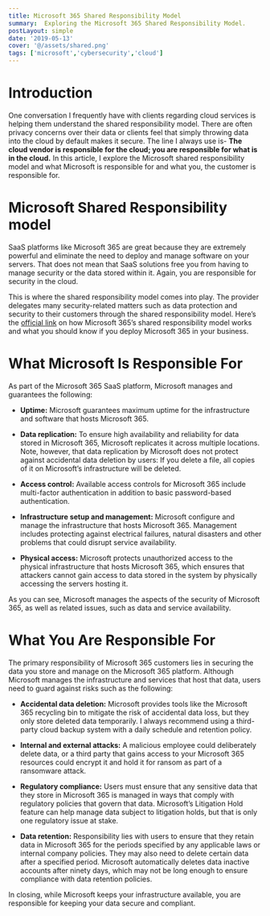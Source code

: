 ```yaml
---
title: Microsoft 365 Shared Responsibility Model
summary:  Exploring the Microsoft 365 Shared Responsibility Model.
postLayout: simple
date: '2019-05-13'
cover: '@/assets/shared.png'
tags: ['microsoft','cybersecurity','cloud']
---
```


# Introduction

One conversation I frequently have with clients regarding cloud services is helping them understand the shared responsibility model. There are often privacy concerns over their data or clients feel that simply throwing data into the cloud by default makes it secure. The line I always use is- **The cloud vendor is responsible for the cloud; you are responsible for what is in the cloud.** In this article, I explore the Microsoft shared responsibility model and what Microsoft is responsible for and what you, the customer is responsible for.

# Microsoft Shared Responsibility model

SaaS platforms like Microsoft 365 are great because they are extremely powerful and eliminate the need to deploy and manage software on your servers. That does not mean that SaaS solutions free you from having to manage security or the data stored within it. Again, you are responsible for security in the cloud.

This is where the shared responsibility model comes into play. The provider delegates many security-related matters such as data protection and security to their customers through the shared responsibility model. Here’s the [official link](https://www.microsoft.com/security/blog/2018/06/19/driving-data-security-is-a-shared-responsibility-heres-how-you-can-protect-yourself) on how Microsoft 365’s shared responsibility model works and what you should know if you deploy Microsoft 365 in your business.

# What Microsoft Is Responsible For

As part of the Microsoft 365 SaaS platform, Microsoft manages and guarantees the following:

* **Uptime:** Microsoft guarantees maximum uptime for the infrastructure and software that hosts Microsoft 365.
    
* **Data replication:** To ensure high availability and reliability for data stored in Microsoft 365, Microsoft replicates it across multiple locations. Note, however, that data replication by Microsoft does not protect against accidental data deletion by users: If you delete a file, all copies of it on Microsoft’s infrastructure will be deleted.
    
* **Access control:** Available access controls for Microsoft 365 include multi-factor authentication in addition to basic password-based authentication.
    
* **Infrastructure setup and management:** Microsoft configure and manage the infrastructure that hosts Microsoft 365. Management includes protecting against electrical failures, natural disasters and other problems that could disrupt service availability.
    
* **Physical access:** Microsoft protects unauthorized access to the physical infrastructure that hosts Microsoft 365, which ensures that attackers cannot gain access to data stored in the system by physically accessing the servers hosting it.
    

As you can see, Microsoft manages the aspects of the security of Microsoft 365, as well as related issues, such as data and service availability.

# What You Are Responsible For

The primary responsibility of Microsoft 365 customers lies in securing the data you store and manage on the Microsoft 365 platform. Although Microsoft manages the infrastructure and services that host that data, users need to guard against risks such as the following:

* **Accidental data deletion:** Microsoft provides tools like the Microsoft 365 recycling bin to mitigate the risk of accidental data loss, but they only store deleted data temporarily. I always recommend using a third-party cloud backup system with a daily schedule and retention policy.
    
* **Internal and external attacks:** A malicious employee could deliberately delete data, or a third party that gains access to your Microsoft 365 resources could encrypt it and hold it for ransom as part of a ransomware attack.
    
* **Regulatory compliance:** Users must ensure that any sensitive data that they store in Microsoft 365 is managed in ways that comply with regulatory policies that govern that data. Microsoft’s Litigation Hold feature can help manage data subject to litigation holds, but that is only one regulatory issue at stake.
    
* **Data retention:** Responsibility lies with users to ensure that they retain data in Microsoft 365 for the periods specified by any applicable laws or internal company policies. They may also need to delete certain data after a specified period. Microsoft automatically deletes data inactive accounts after ninety days, which may not be long enough to ensure compliance with data retention policies.
    

In closing, while Microsoft keeps your infrastructure available, you are responsible for keeping your data secure and compliant.
